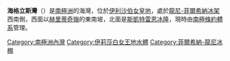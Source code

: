 {{coord|80|5|S|78|30|W|source:GNIS|display=title}}

'''海格立斯灣'''（{{lang-en|Hercules Inlet}}）是[[南極洲|南極洲]]的海灣，位於[[伊利沙伯女皇地|伊利沙伯女皇地]]，處於[[龍尼-菲爾希納冰架|龍尼-菲爾希納冰架]]西南側，西面以[[赫里蒂奇嶺|赫里蒂奇嶺]]的東南坡，北面是[[斯凱特雷恩冰隆|斯凱特雷恩冰隆]]，現時由[[南極條約體系|南極條約體系]]管理。

{{DEFAULTSORT:Hercules Inlet}}
[[Category:南極洲內灣|Category:南極洲內灣]]
[[Category:伊莉莎白女王地水體|Category:伊莉莎白女王地水體]]
[[Category:菲爾希納-龍尼冰棚|Category:菲爾希納-龍尼冰棚]]


{{QueenElizabethLand-geo-stub}}